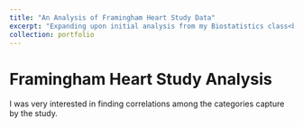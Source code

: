 ```yaml
---
title: "An Analysis of Framingham Heart Study Data"
excerpt: "Expanding upon initial analysis from my Biostatistics class<br/><img src='/images/framingham_heart_image.png'>"
collection: portfolio
---
```

# Framingham Heart Study Analysis

I was very interested in finding correlations among the categories capture by the study.

